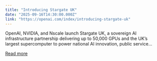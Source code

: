 ```yaml
---
title: "Introducing Stargate UK"
date: "2025-09-16T14:30:00.000Z"
link: "https://openai.com/index/introducing-stargate-uk"
---
```


OpenAI, NVIDIA, and Nscale launch Stargate UK, a sovereign AI infrastructure partnership delivering up to 50,000 GPUs and the UK’s largest supercomputer to power national AI innovation, public service...

[Read more](https://openai.com/index/introducing-stargate-uk)
